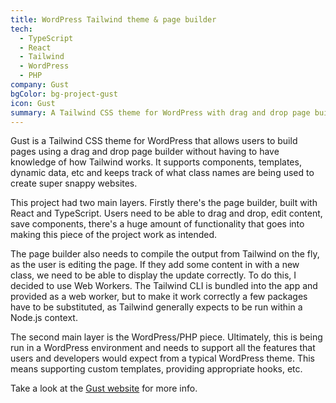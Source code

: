 ```yaml
---
title: WordPress Tailwind theme & page builder
tech:
  - TypeScript
  - React
  - Tailwind
  - WordPress
  - PHP
company: Gust
bgColor: bg-project-gust
icon: Gust
summary: A Tailwind CSS theme for WordPress with drag and drop page builder.
---
```


Gust is a Tailwind CSS theme for WordPress that allows users to build pages using a drag and drop page builder without having to have knowledge of how Tailwind works. It supports components, templates, dynamic data, etc and keeps track of what class names are being used to create super snappy websites.

This project had two main layers. Firstly there's the page builder, built with React and TypeScript. Users need to be able to drag and drop, edit content, save components, there's a huge amount of functionality that goes into making this piece of the project work as intended.

The page builder also needs to compile the output from Tailwind on the fly, as the user is editing the page. If they add some content in with a new class, we need to be able to display the update correctly. To do this, I decided to use Web Workers. The Tailwind CLI is bundled into the app and provided as a web worker, but to make it work correctly a few packages have to be substituted, as Tailwind generally expects to be run within a Node.js context.

The second main layer is the WordPress/PHP piece. Ultimately, this is being run in a WordPress environment and needs to support all the features that users and developers would expect from a typical WordPress theme. This means supporting custom templates, providing appropriate hooks, etc.

Take a look at the [Gust website](https://www.getgust.com) for more info.
